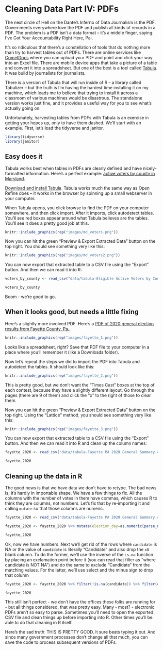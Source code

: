 # Cleaning Data Part IV: PDFs

The next circle of Hell on the Dante's Inferno of Data Journalism is the PDF. Governments everywhere love the PDF and publish all kinds of records in a PDF. The problem is a PDF isn't a data format -- it's a middle finger, saying I've Got Your Accountability Right Here, Pal.

It's so ridiculous that there's a constellation of tools that do nothing more than try to harvest tables out of PDFs. There are online services like [CometDocs](https://www.cometdocs.com/) where you can upload your PDF and point and click your way into an Excel file. There are mobile device apps that take a picture of a table and convert it into a spreadsheet. But one of the best is a tool called [Tabula](https://tabula.technology/). It was build by journalists for journalists.

There is a version of Tabula that will run inside of R -- a library called Tabulizer -- but the truth is I'm having the hardest time installing it on my machine, which leads me to believe that trying to install it across a classroom of various machines would be disastrous. The standalone version works just fine, and it provides a useful way for you to see what's actually going on.

Unfortunately, harvesting tables from PDFs with Tabula is an exercise in getting your hopes up, only to have them dashed. We'll start with an example. First, let's load the tidyverse and janitor.

```r
library(tidyverse)
library(janitor)
```


## Easy does it

Tabula works best when tables in PDFs are clearly defined and have nicely-formatted information. Here's a perfect example: [active voters by county in Maryland](https://elections.maryland.gov/press_room/2020_stats/Eligible%20Active%20Voters%20by%20County%20-%20PG20.pdf).

[Download and install Tabula](https://tabula.technology/). Tabula works much the same way as Open Refine does -- it works in the browser by spinning up a small webserver in your computer.

When Tabula opens, you click browse to find the PDF on your computer somewhere, and then click import. After it imports, click autodetect tables. You'll see red boxes appear around what Tabula believes are the tables. You'll see it does a pretty good job at this.

```r
knitr::include_graphics(rep("images/md_voters.png"))
```

Now you can hit the green "Preview & Export Extracted Data" button on the top right. You should see something very like this:

```r
knitr::include_graphics(rep("images/md_voters2.png"))
```

You can now export that extracted table to a CSV file using the "Export" button. And then we can read it into R:

```r
voters_by_county <- read_csv("data/tabula-Eligible Active Voters by County - PG20.csv")

voters_by_county
```

Boom - we're good to go.

## When it looks good, but needs a little fixing

Here's a slightly more involved PDF. Here's a [PDF of 2020 general election results from Fayette County, Pa.](https://raw.githubusercontent.com/openelections/openelections-sources-pa/master/2020/general/Fayette%20PA%202020%20General%20Summary.pdf).

```r
knitr::include_graphics(rep("images/fayette_1.png"))
```

Looks like a spreadsheet, right? Save that PDF file to your computer in a place where you'll remember it (like a Downloads folder).

Now let's repeat the steps we did to import the PDF into Tabula and autodetect the tables. It should look like this:

```r
knitr::include_graphics(rep("images/fayette_2.png"))
```

This is pretty good, but we don't want the "Times Cast" boxes at the top of each contest, because they have a slightly different layout. Go through the pages (there are 9 of them) and click the "x" to the right of those to clear them.

Now you can hit the green "Preview & Export Extracted Data" button on the top right. Using the "Lattice" method, you should see something very like this:

```r
knitr::include_graphics(rep("images/fayette_3.png"))
```

You can now export that extracted table to a CSV file using the "Export" button. And then we can read it into R and clean up the column names:

```r
fayette_2020 <- read_csv("data/tabula-Fayette PA 2020 General Summary.csv") %>% clean_names()

fayette_2020
```

## Cleaning up the data in R

The good news is that we have data we don't have to retype. The bad news is, it's hardly in importable shape. We have a few things to fix. All the columns with the number of votes in them have commas, which causes R to think they are <chr> columns, not numbers. Let's fix that by re-importing it and calling `mutate` so that those columns are numeric.

```r
fayette_2020 <- read_csv("data/tabula-Fayette PA 2020 General Summary.csv") %>% clean_names()

fayette_2020 <- fayette_2020 %>% mutate(election_day=as.numeric(parse_number(election_day)), absentee=as.numeric(parse_number(absentee)), mail_in=as.numeric(parse_number(mail_in)), provisional=as.numeric(parse_number(provisional)),total=as.numeric(parse_number(total)))

fayette_2020
```

Ok, now we have numbers. Next we'll get rid of the rows where `candidate` is NA or the value of `candidate` is literally "Candidate" and also drop the `x8` blank column. To do the former, we'll use the inverse of the `is.na` function by placing an exclamation point before it (you can read that filter as "where candidate is NOT NA") and do the same to exclude "Candidate" from the matching values. For the latter, we'll use select and the minus sign to drop that column

```r
fayette_2020 <- fayette_2020 %>% filter(!is.na(candidate)) %>% filter(candidate != "Candidate") %>% select(-x8)

fayette_2020
```
This still isn't perfect - we don't have the offices these folks are running for - but all things considered, that was pretty easy. Many - most? - electronic PDFs aren't so easy to parse. Sometimes you'll need to open the exported CSV file and clean things up before importing into R. Other times you'll be able to do that cleaning in R itself.

Here's the sad truth: THIS IS PRETTY GOOD. It sure beats typing it out. And since many government processes don't change all that much, you can save the code to process subsequent versions of PDFs.
